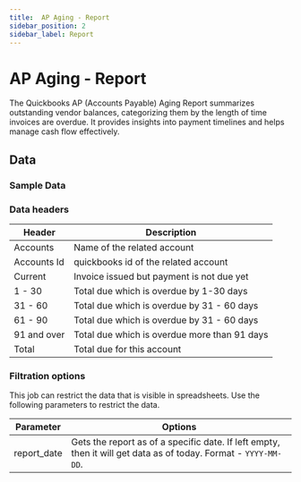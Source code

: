 ```yaml
---
title:  AP Aging - Report
sidebar_position: 2
sidebar_label: Report
---
```

#  AP Aging - Report

The Quickbooks AP (Accounts Payable) Aging Report summarizes outstanding vendor balances, categorizing them by the length of time invoices are overdue. It provides insights into payment timelines and helps manage cash flow effectively.

<AddJob
  template="gsheet_quickbooks_ap_aging_report"
/>


## Data

### Sample Data

<Gsheet
  src="https://docs.google.com/spreadsheets/d/1KWa16ZCTRUdIF7LXFQzgCaBXEze4fpGWaV77tc8Q_Y8/edit#gid=355059848"
/>


### Data headers

| Header | Description |
|----|----|
| Accounts | Name of the related account |
| Accounts Id | quickbooks id of the related account |
| Current | Invoice issued but payment is not due yet |
| 1 - 30 | Total due which is overdue by 1-30 days |
| 31 - 60 | Total due which is overdue by 31 - 60 days |
| 61 - 90 | Total due which is overdue by 31 - 60 days |
| 91 and over | Total due which is overdue more than 91 days |
| Total | Total due for this account |

### Filtration options

This job can restrict the data that is visible in spreadsheets. Use the following parameters to restrict the data.

| Parameter | Options |
|----|----|
| report_date | Gets the report as of a specific date. If left empty, then it will get data as of today. Format - `YYYY-MM-DD`. |


<!---
## Others

### Similar jobs

Similar sort of data can be achieved by using get accounting transaction job and filtering it by invoice type. 

### Reports that use this job

Here are some of the report templates that use this job: 
-->